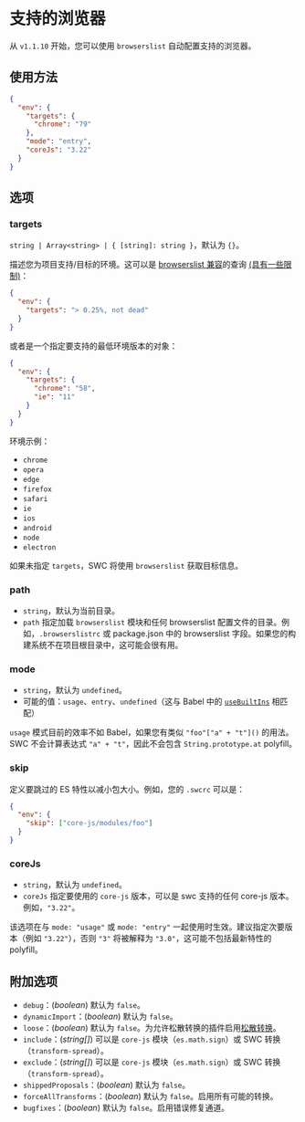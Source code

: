 
# 支持的浏览器

从 `v1.1.10` 开始，您可以使用 `browserslist` 自动配置支持的浏览器。

## 使用方法

```json filename=".swcrc" copy
{
  "env": {
    "targets": {
      "chrome": "79"
    },
    "mode": "entry",
    "coreJs": "3.22"
  }
}
```

## 选项

### targets

`string | Array<string> | { [string]: string }`，默认为 `{}`。

描述您为项目支持/目标的环境。这可以是 [browserslist 兼容](https://github.com/ai/browserslist)的查询 [(具有一些限制)](https://github.com/browserslist/browserslist-rs#limitations)：

```json filename=".swcrc" copy
{
  "env": {
    "targets": "> 0.25%, not dead"
  }
}
```

或者是一个指定要支持的最低环境版本的对象：

```json filename=".swcrc" copy
{
  "env": {
    "targets": {
      "chrome": "58",
      "ie": "11"
    }
  }
}
```

环境示例：

- `chrome`
- `opera`
- `edge`
- `firefox`
- `safari`
- `ie`
- `ios`
- `android`
- `node`
- `electron`

如果未指定 `targets`，SWC 将使用 `browserslist` 获取目标信息。

### path

- `string`，默认为当前目录。
- `path` 指定加载 `browserslist` 模块和任何 browserslist 配置文件的目录。例如，`.browserslistrc` 或 package.json 中的 browserslist 字段。如果您的构建系统不在项目根目录中，这可能会很有用。

### mode

- `string`，默认为 `undefined`。
- 可能的值：`usage`、`entry`、`undefined`（这与 Babel 中的 [`useBuiltIns`](https://babeljs.io/docs/en/babel-preset-env#usebuiltins) 相匹配）

<Callout emoji="⚠️">
  <code>usage</code> 模式目前的效率不如 Babel，如果您有类似 <code>"foo"["a" + "t"]()</code> 的用法。
  SWC 不会计算表达式 <code>"a" + "t"</code>，因此不会包含 <code>String.prototype.at</code> polyfill。
</Callout>

### skip

定义要跳过的 ES 特性以减小包大小。例如，您的 `.swcrc` 可以是：

```json filename=".swcrc" copy
{
  "env": {
    "skip": ["core-js/modules/foo"]
  }
}
```

### coreJs

- `string`，默认为 `undefined`。
- `coreJs` 指定要使用的 `core-js` 版本，可以是 swc 支持的任何 core-js 版本。例如，`"3.22"`。

该选项在与 `mode: "usage"` 或 `mode: "entry"` 一起使用时生效。建议指定次要版本（例如 `"3.22"`），否则 `"3"` 将被解释为 `"3.0"`，这可能不包括最新特性的 polyfill。

## 附加选项

- `debug`：(_boolean_) 默认为 `false`。
- `dynamicImport`：(_boolean_) 默认为 `false`。
- `loose`：(_boolean_) 默认为 `false`。为允许松散转换的插件启用[松散转换](http://2ality.com/2015/12/babel6-loose-mode.html)。
- `include`：(_string[]_) 可以是 `core-js` 模块（`es.math.sign`）或 SWC 转换（`transform-spread`）。
- `exclude`：(_string[]_) 可以是 `core-js` 模块（`es.math.sign`）或 SWC 转换（`transform-spread`）。
- `shippedProposals`：(_boolean_) 默认为 `false`。
- `forceAllTransforms`：(_boolean_) 默认为 `false`。启用所有可能的转换。
- `bugfixes`：(_boolean_) 默认为 `false`。启用错误修复通道。
